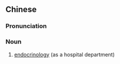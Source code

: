 {{also|内分泌科}}
==Chinese==
{{zh-forms|s=内分泌科|type=31}}

===Pronunciation===
{{zh-pron
|m=nèifēnmìkē
|c=noi6 fan1 bei3 fo1
|cat=n
}}

===Noun===
{{zh-noun}}

# [[endocrinology]] (as a hospital department)